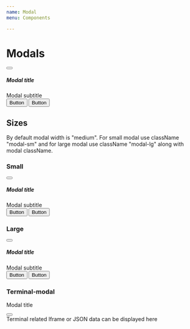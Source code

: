 ```yaml
---
name: Modal
menu: Components

---
```


# Modals

<Playground>
<div className="modal" tabIndex="-1" role="dialog">
  <div className="modal-md modal-dialog" role="document">
    <div className="modal-content">
      <div className="modal-header">
        <button type="button" className="btn btn-icon" data-dismiss="modal" aria-label="Close">
          <i className="mi mi-x"></i>
        </button>
        <h5 className="modal-title">Modal title</h5>
      </div>
      <div className="modal-body">
      <div className="col-12 modal-sub-title">
        Modal subtitle
      </div>
      </div>
      <div className="modal-footer">
        <button type="button" className="btn btn-primary">Button</button>
        <button type="submit" className="btn btn-link">Button</button>
      </div>
    </div>
  </div>
</div>

</Playground>

## Sizes

By default modal width is "medium". For small modal use className "modal-sm" and 
for large modal use className "modal-lg" along with modal className.

### Small

<Playground>
<div className="modal" tabIndex="-1" role="dialog">
  <div className="modal-sm modal-dialog" role="document">
    <div className="modal-content">
      <div className="modal-header">
        <button type="button" className="btn btn-icon" data-dismiss="modal" aria-label="Close">
          <i className="mi mi-x"></i>
        </button>
        <h5 className="modal-title">Modal title</h5>
      </div>
      <div className="modal-body">
      <div className="col-12 modal-sub-title">
        Modal subtitle
      </div>
      </div>
      <div className="modal-footer">
        <button type="button" className="btn btn-primary">Button</button>
        <button type="submit" className="btn btn-link">Button</button>
      </div>
    </div>
  </div>
</div>
</Playground>

### Large

<Playground>
<div className="modal" tabIndex="-1" role="dialog">
  <div className="modal-lg modal-dialog" role="document">
    <div className="modal-content">
      <div className="modal-header">
        <button type="button" className="btn btn-icon" data-dismiss="modal" aria-label="Close">
          <i className="mi mi-x"></i>
        </button>
        <h5 className="modal-title">Modal title</h5>
      </div>
      <div className="modal-body">
      <div className="col-12 modal-sub-title">
        Modal subtitle
      </div>
      </div>
      <div className="modal-footer">
        <button type="button" className="btn btn-primary">Button</button>
        <button type="submit" className="btn btn-link">Button</button>
      </div>
    </div>
  </div>
</div>
</Playground>

### Terminal-modal

<Playground>
<div className="modal" tabIndex="-1" role="dialog">
  <div className="modal-md modal-dialog" role="document">
    <div className="modal-content terminal">
      <div className="modal-header d-flex justify-content-between pt-3 pl-3 pr-3 pb-3">
        <p className="modal-title">Modal title</p>
        <button type="button" className="btn btn-icon p-0" data-dismiss="modal" aria-label="Close">
          <i className="dci dci-x"></i>
        </button>
      </div>
      <div className="modal-body p-0 d-flex justify-content-start">
        <div class="terminal-body p-2">
          Terminal related Iframe or JSON data can be displayed here 
        </div>
      </div>
    </div>
  </div>
</div>
</Playground>

